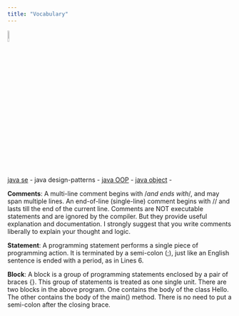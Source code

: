 ```yaml
---
title: "Vocabulary"
---
```


![](img/vocabulary.svg){width="8%"}

[java se](/javase/se-what-basics) - java design-patterns - [java OOP](/javase/sse-what-principles) - [java object](/javase/se-concepts-objects) -  


**Comments**: A multi-line comment begins with /*and ends with*/, and may span multiple lines. An end-of-line (single-line) comment begins with // and lasts till the end of the current line. Comments are NOT executable statements and are ignored by the compiler. But they provide useful explanation and documentation. I strongly suggest that you write comments liberally to explain your thought and logic.

**Statement**: A programming statement performs a single piece of programming action. It is terminated by a semi-colon (;), just like an English sentence is ended with a period, as in Lines 6.

**Block**: A block is a group of programming statements enclosed by a pair of braces {}. This group of statements is treated as one single unit. There are two blocks in the above program. One contains the body of the class Hello. The other contains the body of the main() method. There is no need to put a semi-colon after the closing brace.